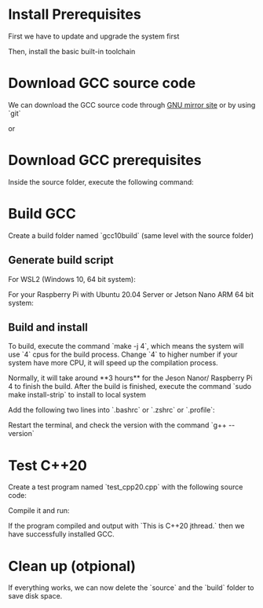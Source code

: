 = Install Prerequisites =

First we have to update and upgrade the system first

{{{bash
sudo apt update && sudo apt upgrade -you
}}}

Then, install the basic built-in toolchain

{{{bash
sudo apt install build-essential wget m4 flex bison
}}}

= Download GCC source code =

We can download the GCC source code through [[https://gcc.gnu.org/mirrors.html|GNU mirror site]] or by using `git`

{{{bash
curl -LO http://mirror.rit.edu/gnu/gcc/gcc-10.2.0/gcc-10.2.0.tar.gz
tar xzf gcc-10.2.0.tar.gz
}}}
or
{{{bash
git clone git://gcc.gnu.org/git/gcc.git gcc-10.2.0
cd gcc-10.2.0
git checkout releases/gcc-10.2.0
}}}

= Download GCC prerequisites =

Inside the source folder, execute the following command:

{{{bash
sudo contrib/download_prerequisites
}}}

= Build GCC =

Create a build folder named `gcc10build` (same level with the source folder)

{{{bash
mkdir gcc10build && cd gcc10build
}}}

== Generate build script ==

For WSL2 (Windows 10, 64 bit system):

{{{bash
../gcc-10.2.0/configure -v --build=x86_64-linux-gnu --host=x86_64-linux-gnu \
--target=x86_64-linux-gnu --prefix=/usr/local/gcc-10.2.0 --enable-checking=release \
--enable-languages=c,c++ --disable-multilib --program-suffix=-10.2
}}}

For your Raspberry Pi with Ubuntu 20.04 Server or Jetson Nano ARM 64 bit system:

{{{bash
../gcc/configure -v --build=aarch64-linux-gnu --host=aarch64-linux-gnu \
--target=aarch64-linux-gnu --prefix=/usr/local/gcc-10.2.0 --enable-checking=release \
--enable-languages=c,c++ --disable-multilib --program-suffix=-10.2
}}}

== Build and install ==

To build, execute the command `make -j 4`, which means the system will use `4` cpus for the build process.
Change `4` to higher number if your system have more CPU, it will speed up the compilation process.

Normally, it will take around **3 hours** for the Jeson Nanor/ Raspberry Pi 4 to finish the build.
After the build is finished, execute the command `sudo make install-strip` to install to local system

Add the following two lines into `.bashrc` or `.zshrc` or `.profile`:

{{{bash
export PATH=/usr/local/gcc-10.2.0/bin:$PATH
export LD_LIBRARY_PATH=/usr/local/gcc-10.2.0/lib64:$LD_LIBRARY_PATH

alias gcc=gcc-10.2
alias g++=g++-10.2
}}}

Restart the terminal, and check the version with the command `g++ --version`

= Test C++20 =

Create a test program named `test_cpp20.cpp` with the following source code:

{{{cpp
#include <iostream>
#include <thread>
int main() {
  std::jthread thr([] { std::cout << "This is C++20 jthread." << std::endl; });
  return 0;
}
}}}

Compile it and run:

{{{bash
g++ -Wall -std=c++2a -pthread test_cpp20.cpp -o test_cpp20
./test_cpp20
}}}

If the program compiled and output with `This is C++20 jthread.` then we have
successfully installed GCC.

= Clean up (otpional) =

If everything works, we can now delete the `source` and the `build` folder to save disk space.

